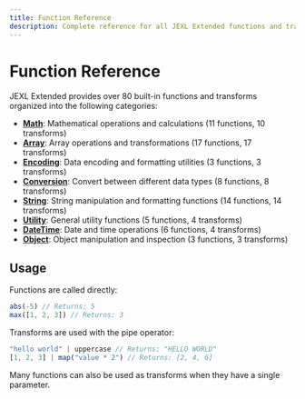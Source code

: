 ```yaml
---
title: Function Reference
description: Complete reference for all JEXL Extended functions and transforms
---
```


# Function Reference

JEXL Extended provides over 80 built-in functions and transforms organized into the following categories:

- [**Math**](./math): Mathematical operations and calculations (11 functions, 10 transforms)
- [**Array**](./array): Array operations and transformations (17 functions, 17 transforms)
- [**Encoding**](./encoding): Data encoding and formatting utilities (3 functions, 3 transforms)
- [**Conversion**](./conversion): Convert between different data types (8 functions, 8 transforms)
- [**String**](./string): String manipulation and formatting functions (14 functions, 14 transforms)
- [**Utility**](./utility): General utility functions (5 functions, 4 transforms)
- [**DateTime**](./datetime): Date and time operations (6 functions, 4 transforms)
- [**Object**](./object): Object manipulation and inspection (3 functions, 3 transforms)

## Usage

Functions are called directly:
```javascript
abs(-5) // Returns: 5
max([1, 2, 3]) // Returns: 3
```

Transforms are used with the pipe operator:
```javascript
"hello world" | uppercase // Returns: "HELLO WORLD"
[1, 2, 3] | map("value * 2") // Returns: [2, 4, 6]
```

Many functions can also be used as transforms when they have a single parameter.

